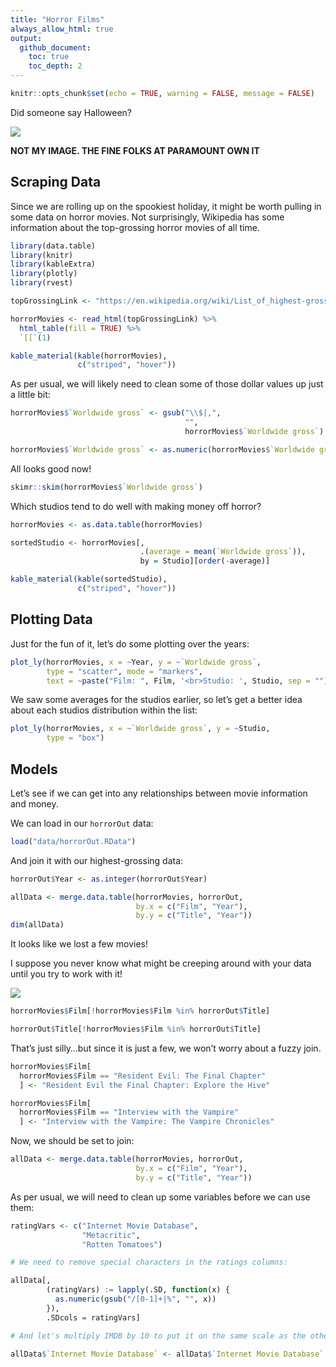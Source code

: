 ```yaml
---
title: "Horror Films"
always_allow_html: true
output:
  github_document:
    toc: true
    toc_depth: 2
---
```


```r
knitr::opts_chunk$set(echo = TRUE, warning = FALSE, message = FALSE)
```

Did someone say Halloween?

![](jason.gif)

**NOT MY IMAGE. THE FINE FOLKS AT PARAMOUNT OWN IT**

## Scraping Data

Since we are rolling up on the spookiest holiday, it might be worth pulling in some data on horror movies. Not surprisingly, Wikipedia has some information about the top-grossing horror movies of all time.

```r
library(data.table)
library(knitr)
library(kableExtra)
library(plotly)
library(rvest)

topGrossingLink <- "https://en.wikipedia.org/wiki/List_of_highest-grossing_horror_films"

horrorMovies <- read_html(topGrossingLink) %>% 
  html_table(fill = TRUE) %>% 
  `[[`(1)

kable_material(kable(horrorMovies), 
               c("striped", "hover"))
```

As per usual, we will likely need to clean some of those dollar values up just a little bit:

```r
horrorMovies$`Worldwide gross` <- gsub("\\$|,", 
                                       "", 
                                       horrorMovies$`Worldwide gross`)

horrorMovies$`Worldwide gross` <- as.numeric(horrorMovies$`Worldwide gross`)
```

All looks good now!

```r
skimr::skim(horrorMovies$`Worldwide gross`)
```

Which studios tend to do well with making money off horror?

```r
horrorMovies <- as.data.table(horrorMovies)

sortedStudio <- horrorMovies[, 
                             .(average = mean(`Worldwide gross`)), 
                             by = Studio][order(-average)]

kable_material(kable(sortedStudio), 
               c("striped", "hover"))
```


## Plotting Data

Just for the fun of it, let's do some plotting over the years:

```r
plot_ly(horrorMovies, x = ~Year, y = ~`Worldwide gross`,
        type = "scatter", mode = "markers",
        text = ~paste("Film: ", Film, '<br>Studio: ', Studio, sep = ""))
```

We saw some averages for the studios earlier, so let's get a better idea about each studios distribution within the list:

```r
plot_ly(horrorMovies, x = ~`Worldwide gross`, y = ~Studio, 
        type = "box")
```

## Models

Let's see if we can get into any relationships between movie information and money.

We can load in our `horrorOut` data:

```r
load("data/horrorOut.RData")
```

And join it with our highest-grossing data:

```r
horrorOut$Year <- as.integer(horrorOut$Year)

allData <- merge.data.table(horrorMovies, horrorOut, 
                            by.x = c("Film", "Year"), 
                            by.y = c("Title", "Year"))
dim(allData)
```

It looks like we lost a few movies!

I suppose you never know what might be creeping around with your data until you try to work with it!

![](pennywise.gif)

```r
horrorMovies$Film[!horrorMovies$Film %in% horrorOut$Title]

horrorOut$Title[!horrorMovies$Film %in% horrorOut$Title]
```

That's just silly...but since it is just a few, we won't worry about a fuzzy join.

```r
horrorMovies$Film[
  horrorMovies$Film == "Resident Evil: The Final Chapter"
  ] <- "Resident Evil the Final Chapter: Explore the Hive"

horrorMovies$Film[
  horrorMovies$Film == "Interview with the Vampire"
  ] <- "Interview with the Vampire: The Vampire Chronicles"
```

Now, we should be set to join:

```r
allData <- merge.data.table(horrorMovies, horrorOut, 
                            by.x = c("Film", "Year"), 
                            by.y = c("Title", "Year"))
```

As per usual, we will need to clean up some variables before we can use them:

```r
ratingVars <- c("Internet Movie Database", 
                "Metacritic", 
                "Rotten Tomatoes")

# We need to remove special characters in the ratings columns:

allData[, 
        (ratingVars) := lapply(.SD, function(x) {
          as.numeric(gsub("/[0-1]+|%", "", x))
        }), 
        .SDcols = ratingVars]

# And let's multiply IMDB by 10 to put it on the same scale as the others:

allData$`Internet Movie Database` <- allData$`Internet Movie Database` * 10
```


